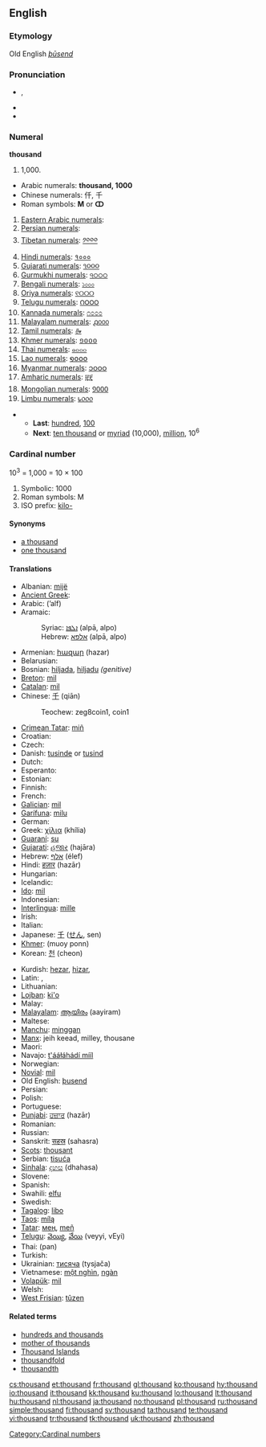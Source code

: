 ==English==

{{rank|king|nature|answered|363|thousand|looking|John|hour}}

===Etymology===
Old English ''[[þūsend]]''

===Pronunciation===
* {{IPA|/ˈθaʊznd/}}, {{SAMPA|/"TaUznd/}}
* {{audio|en-us-thousand.ogg|Audio (US)}}
* {{hyphenation|thou|sand}}

===Numeral===
'''thousand'''

# 1,000.

* Arabic numerals: '''thousand, 1000'''
* Chinese numerals: 仟, 千
* Roman symbols: '''M''' or '''ↀ'''
# [[w:Eastern Arabic numerals|Eastern Arabic numerals]]: {{Arab|[[١٠٠٠]]}}
# [[w:Eastern Arabic numerals|Persian numerals]]: {{fa-Arab|[[۱۰۰۰]]}}
# [[w:Indian numerals|Tibetan numerals]]: [[༡༠༠༠]]
# [[w:Indian numerals|Hindi numerals]]: [[१०००]]
# [[w:Indian numerals|Gujarati numerals]]: [[૧૦૦૦]]
# [[w:Indian numerals|Gurmukhi numerals]]: [[੧੦੦੦]]
# [[w:Indian numerals|Bengali numerals]]: [[১০০০]]
# [[w:Indian numerals|Oriya numerals]]: [[୧୦୦୦]]
# [[w:Indian numerals|Telugu numerals]]: [[౧౦౦౦]]
# [[w:Indian numerals|Kannada numerals]]: [[೧೦೦೦]]
# [[w:Indian numerals|Malayalam numerals]]: [[൧൦൦൦]]
# [[w:Indian numerals|Tamil numerals]]: [[௲]]
# [[w:Khmer script|Khmer numerals]]: [[១០០០]]
# [[w:Thai numerals|Thai numerals]]: [[๑๐๐๐]]
# [[w:Lao alphabet|Lao numerals]]: [[໑໐໐໐]]
# [[w:Burmese alphabet|Myanmar numerals]]: [[၁၀၀၀]]
# [[w:Amharic language|Amharic numerals]]: [[፱፻]]
# [[w:Mongolian alphabet|Mongolian numerals]]: [[᠑᠐᠐᠐]]
# [[w:Limbu language|Limbu numerals]]: [[᥇᥆᥆᥆]]

** '''Last''': [[hundred]], [[100]]
** '''Next''': [[ten thousand]] or [[myriad]] (10,000), [[million]], 10<sup>6</sup>

===Cardinal number===
10<sup>3</sup> = 1,000 = 10 &times; 100
{{infl|en|cardinal number}}

# Symbolic: 1000
# Roman symbols: M
# ISO prefix: [[kilo-]]

====Synonyms====
* [[a thousand]]
* [[one thousand]]

====Translations====
{{trans-top|cardinal number 1000}}
* Albanian: [[mijë]]
* [[Ancient Greek]]: {{t|grc|χίλιοι|tr=khilioi|sc=polytonic}}
* Arabic: {{Arab|[[ألف]]}} (’alf)
* Aramaic:
*: Syriac: [[ܐܠܦܐ]] (alpā, alpo) {{m}}
*: Hebrew: [[אלפא]] (alpā, alpo) {{m}}
* Armenian: [[հազար]] (hazar)
* Belarusian: {{t-|be|тысяча|tr=tysjača|sc=Cyrl|xs=Belarusian}}
* Bosnian: [[hiljada]], [[hiljadu]] ''(genitive)''
* [[Breton]]: [[mil]]
* [[Catalan]]: [[mil]]
* Chinese: [[千]] (qiān)
*: Teochew: zeg8coin1, coin1
* [[Crimean Tatar]]: [[miñ#Crimean Tatar|miñ]]
* Croatian: {{t|hr|tisuća}}
* Czech: {{t+|cs|tisíc}}
* Danish: [[tusinde]] or [[tusind]]
* Dutch: {{t+|nl|duizend|f}}
* Esperanto: {{t-|eo|mil|xs=Esperanto}}
* Estonian: {{t-|et|tuhat}}
* Finnish: {{t+|fi|tuhat}}
* French: {{t+|fr|mille|m}}
* [[Galician]]: [[mil]]
* [[Garífuna]]: [[milu]]
* German: {{t+|de|tausend|n}}
* Greek: [[χίλια]] (khília)
* [[Guaraní]]: [[su]]
* [[Gujarati]]: [[હજાર]] (hajāra)
* Hebrew: [[אלף]] (élef)
* Hindi: [[हज़ार]] (hazār)
* Hungarian: {{t+|hu|ezer}}
* Icelandic: {{t+|is|þúsund}}
* [[Ido]]: [[mil]]
* Indonesian: {{t-|id|ribu|xs=Indonesian}}
* [[Interlingua]]: [[mille]]
* Irish: {{t+|ga|míle|xs=Irish}}
* Italian: {{t+|it|mille|m}}
* Japanese: [[千]] ([[せん]], sen)
* [[Khmer]]: {{Khmr|[[មួយពាន់]]}} (muoy ponn)
* Korean: [[천]] (cheon)
{{trans-mid}}
* Kurdish: [[hezar]], [[hizar]], {{KUchar|[[هه‌زار]]}}
* Latin: {{t+|la|mille|alt=mīlle}}, {{t+|la|milia|alt=mīlia}}
* Lithuanian: {{t+|lt|tūkstantis|m|xs=Lithuanian}}
* [[Lojban]]: [[ki'o]]
* Malay: {{t-|ms|ribu|xs=Malay}}
* [[Malayalam]]: [[ആയിരം]] (aayiram)
* Maltese: {{t-|mt|elf|xs=Maltese}}
* [[Manchu]]: [[minggan]]
* [[Manx]]: jeih keead, milley, thousane
* Maori: {{t-|mi|mano|xs=Maori}}
* Navajo: [[t'ááłáhádí mííl]]
* Norwegian: {{t+|no|tusen}}
* [[Novial]]: [[mil]]
* Old English: [[þusend]]
* Persian: {{t-|fa|هزار|alt=هِزار|tr=hezār|sc=fa-Arab|xs=Persian}}
* Polish: {{t+|pl|tysiąc}}
* Portuguese: {{t+|pt|mil}}
* [[Punjabi]]: [[ਹਜ਼ਾਰ]] (hazār)
* Romanian: {{t-|ro|mie|f}}
* Russian: {{t+|ru|тысяча|tr=týsjača|sc=Cyrl}}
* Sanskrit: [[सहस्र]] (sahasra)
* [[Scots]]: [[thousant]]
* Serbian: [[tisuća]]
* [[Sinhala]]: [[දහස]] (dhahasa)
* Slovene: {{t+|sl|tisoč}}
* Spanish: {{t+|es|mil|m}}
* Swahili: [[elfu]]
* Swedish: {{t+|sv|tusen}}
* [[Tagalog]]: [[libo]]
* [[Taos]]: [[mílą]]
* [[Tatar]]: [[мең#Tatar|мең]], [[meñ#Tatar|meñ]]
* [[Telugu]]: [[వెయ్యి]], [[వేయి]] (veyyi, vEyi)
* Thai: {{Thai|[[พัน]]}} (pan)
* Turkish: {{t+|tr|bin}}
* Ukrainian: [[тисяча]] (tysjača)
* Vietnamese: [[một nghìn]], [[ngàn]]
* [[Volapük]]: [[mil]]
* Welsh: {{t-|cy|mil|xs=Welsh}}
* [[West Frisian]]: [[tûzen]]
{{trans-bottom}}

====Related terms====
* [[hundreds and thousands]]
* [[mother of thousands]]
* [[Thousand Islands]]
* [[thousandfold]]
* [[thousandth]]

[[Category:Cardinal numbers]]

[[cs:thousand]]
[[et:thousand]]
[[fr:thousand]]
[[gl:thousand]]
[[ko:thousand]]
[[hy:thousand]]
[[io:thousand]]
[[it:thousand]]
[[kk:thousand]]
[[ku:thousand]]
[[lo:thousand]]
[[lt:thousand]]
[[hu:thousand]]
[[nl:thousand]]
[[ja:thousand]]
[[no:thousand]]
[[pl:thousand]]
[[ru:thousand]]
[[simple:thousand]]
[[fi:thousand]]
[[sv:thousand]]
[[ta:thousand]]
[[te:thousand]]
[[vi:thousand]]
[[tr:thousand]]
[[tk:thousand]]
[[uk:thousand]]
[[zh:thousand]]